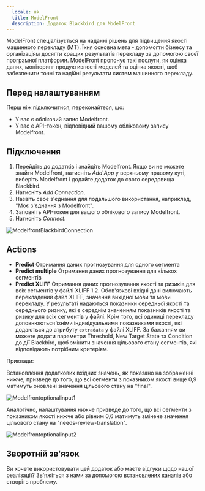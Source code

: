 ```yaml
---
  locale: uk
  title: ModelFront
  description: Додаток Blackbird для ModelFront
---
```


<LinkCard title="View on Github" target="_blank" href="https://github.com/bb-io/ModelFront" icon="github" />

ModelFront спеціалізується на наданні рішень для підвищення якості машинного перекладу (MT). Їхня основна мета - допомогти бізнесу та організаціям досягти кращих результатів перекладу за допомогою своєї програмної платформи. ModelFront пропонує такі послуги, як оцінка даних, моніторинг продуктивності моделей та оцінка якості, щоб забезпечити точні та надійні результати систем машинного перекладу.

## Перед налаштуванням

Перш ніж підключитися, переконайтеся, що:

- У вас є обліковий запис Modelfront.
- У вас є API-токен, відповідний вашому обліковому запису Modelfront.

## Підключення

1. Перейдіть до додатків і знайдіть Modelfront. Якщо ви не можете знайти Modelfront, натисніть _Add App_ у верхньому правому куті, виберіть Modelfront і додайте додаток до свого середовища Blackbird.
2. Натисніть _Add Connection_.
3. Назвіть своє з'єднання для подальшого використання, наприклад, "Моє з'єднання з Modelfront".
4. Заповніть API-токен для вашого облікового запису Modelfront.
7. Натисніть _Connect_.

![ModelfrontBlackbirdConnection](https://raw.githubusercontent.com/bb-io/ModelFront/main/image/README/ModelfrontBlackbirdConnection.png)

## Actions

- **Predict** Отримання даних прогнозування для одного сегмента
- **Predict multiple** Отримання даних прогнозування для кількох сегментів
- **Predict XLIFF** Отримання даних прогнозування якості та ризиків для всіх сегментів у файлі XLIFF 1.2. Обов'язкові вхідні дані включають перекладений файл XLIFF, значення вихідної мови та мови перекладу. У результаті надаються показники середньої якості та середнього ризику, які є середнім значенням показників якості та ризику для всіх сегментів у файлі. Крім того, всі одиниці перекладу доповнюються їхніми індивідуальними показниками якості, які додаються до атрибуту `extradata` у файлі XLIFF. За бажанням ви можете додати параметри Threshold, New Target State та Condition до дії Blackbird, щоб змінити значення цільового стану сегментів, які відповідають потрібним критеріям.

Приклади:

Встановлення додаткових вхідних значень, як показано на зображенні нижче, призведе до того, що всі сегменти з показником якості вище 0,9 матимуть оновлені значення цільового стану на "final".

![Modelfrontoptionalinput1](https://raw.githubusercontent.com/bb-io/ModelFront/main/image/README/Modelfrontoptionalinput1.png)

Аналогічно, налаштування нижче призведе до того, що всі сегменти з показником якості нижче або рівним 0,6 матимуть змінене значення цільового стану на "needs-review-translation".

![Modelfrontoptionalinput2](https://raw.githubusercontent.com/bb-io/ModelFront/main/image/README/Modelfrontoptionalinput2.png)

## Зворотній зв'язок

Ви хочете використовувати цей додаток або маєте відгуки щодо нашої реалізації? Зв'яжіться з нами за допомогою [встановлених каналів](https://www.blackbird.io/) або створіть проблему.